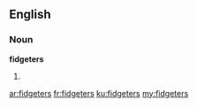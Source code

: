 ==English==

===Noun===
'''fidgeters'''

# {{plural of|[[fidgeter]]}}

[[ar:fidgeters]]
[[fr:fidgeters]]
[[ku:fidgeters]]
[[my:fidgeters]]